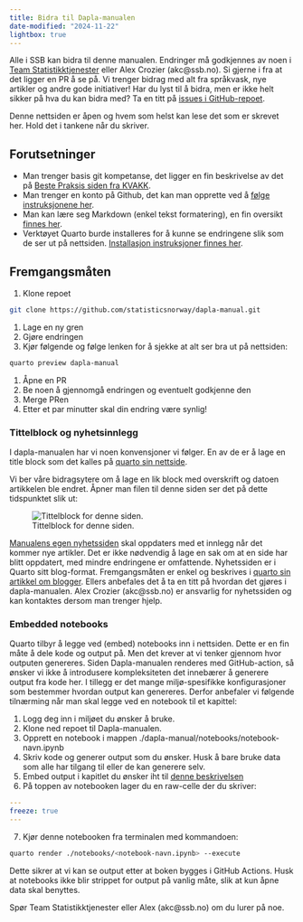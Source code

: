 ```yaml
---
title: Bidra til Dapla-manualen
date-modified: "2024-11-22"
lightbox: true
---
```


Alle i SSB kan bidra til denne manualen. Endringer må godkjennes av noen i [Team Statistikktjenester](https://github.com/orgs/statisticsnorway/teams/dapla-stat-developers) eller Alex Crozier (akc@ssb.no). Si gjerne i fra at det ligger en PR å se på.
Vi trenger bidrag med alt fra språkvask, nye artikler og andre gode initiativer!
Har du lyst til å bidra, men er ikke helt sikker på hva du kan bidra med? Ta en titt på [issues i GitHub-repoet](https://github.com/statisticsnorway/dapla-manual/issues).

::: {.callout-warning}
Denne nettsiden er åpen og hvem som helst kan lese det som er skrevet her. Hold det i tankene når du skriver.
:::

## Forutsetninger {.unnumbered}

- Man trenger basis git kompetanse, det ligger en fin beskrivelse av det på [Beste Praksis siden fra KVAKK](https://statistics-norway.atlassian.net/l/cp/6H4MD86J).
- Man trenger en konto på Github, det kan man opprette ved å [følge instruksjonene her](./git-og-github.qmd#opprett-github-bruker).
- Man kan lære seg Markdown (enkel tekst formatering), en fin oversikt [finnes her](http://mdcheatsheet.com/).
- Verktøyet Quarto burde installeres for å kunne se endringene slik som de ser ut på nettsiden. [Installasjon instruksjoner finnes her](https://quarto.org/docs/get-started/index.html).

## Fremgangsmåten

1. Klone repoet 
```.bash
git clone https://github.com/statisticsnorway/dapla-manual.git
```
1. Lage en ny gren
1. Gjøre endringen
1. Kjør følgende og følge lenken for å sjekke at alt ser bra ut på nettsiden:
```.bash
quarto preview dapla-manual
```
1. Åpne en PR
1. Be noen å gjennomgå endringen og eventuelt godkjenne den
1. Merge PRen 
1. Etter et par minutter skal din endring være synlig!


### Tittelblock og nyhetsinnlegg

I dapla-manualen har vi noen konvensjoner vi følger.
En av de er å lage en title block som det kalles på [quarto sin nettside](https://quarto.org/docs/authoring/title-blocks.html).

Vi ber våre bidragsytere om å lage en lik block med overskrift og datoen artikkelen ble endret. Åpner man filen til denne siden ser det på dette tidspunktet slik ut:

![Tittelblock for denne siden.](../images/title-block.png){fig-alt="Skjermbilde av tittelblock." #fig-tittelblock}

[Manualens egen nyhetssiden](../news/index.html) skal oppdaters med et innlegg når det kommer nye artikler. Det er ikke nødvendig å lage en sak om at en side har blitt oppdatert, med mindre endringene er omfattende. Nyhetssiden er i Quarto sitt blog-format. Fremgangsmåten er enkel og beskrives i [quarto sin artikkel om blogger](https://quarto.org/docs/websites/website-blog.html). Ellers anbefales det å ta en titt på hvordan det gjøres i dapla-manualen. Alex Crozier (akc@ssb.no) er ansvarlig for nyhetssiden og kan kontaktes dersom man trenger hjelp.

### Embedded notebooks

Quarto tilbyr å legge ved (embed) notebooks inn i nettsiden. Dette er en fin måte å dele kode og output på. Men det krever at vi tenker gjennom hvor outputen genereres. Siden Dapla-manualen renderes med GitHub-action, så ønsker vi ikke å introdusere kompleksiteten det innebærer å generere output fra kode her. I tillegg er det mange miljø-spesifikke konfigurasjoner som bestemmer hvordan output kan genereres. Derfor anbefaler vi følgende tilnærming når man skal legge ved en notebook til et kapittel:

1. Logg deg inn i miljøet du ønsker å bruke.
2. Klone ned repoet til Dapla-manualen.
3. Opprett en notebook i mappen ./dapla-manual/notebooks/notebook-navn.ipynb
4. Skriv kode og generer output som du ønsker. Husk å bare bruke data som alle har tilgang til eller de kan generere selv.
5. Embed output i kapitlet du ønsker iht til [denne beskrivelsen](https://quarto.org/docs/authoring/notebook-embed.html)
6. På toppen av notebooken lager du en raw-celle der du skriver:

```.yaml
---
freeze: true
---
```

7. Kjør denne notebooken fra terminalen med kommandoen:

```.bash
quarto render ./notebooks/<notebook-navn.ipynb> --execute
```

Dette sikrer at vi kan se output etter at boken bygges i GitHub Actions. Husk at notebooks ikke blir strippet for output på vanlig måte, slik at kun åpne data skal benyttes. 

Spør Team Statistikktjenester eller Alex (akc@ssb.no) om du lurer på noe.